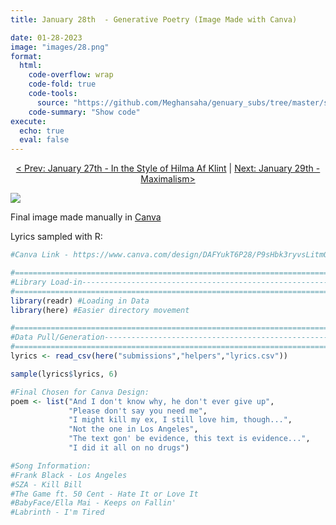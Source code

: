 ```yaml
---
title: January 28th  - Generative Poetry (Image Made with Canva)

date: 01-28-2023
image: "images/28.png"
format:
  html:
    code-overflow: wrap
    code-fold: true
    code-tools:
      source: "https://github.com/Meghansaha/genuary_subs/tree/master/submissions/scripts/28_gen_poetry.R"
    code-summary: "Show code"
execute:
  echo: true
  eval: false
---
```


<center>[\< Prev: January 27th - In the Style of Hilma Af Klint](day_27.qmd) \| [Next: January 29th - Maximalism\>](day_29.qmd)</center>

![](images/28.png){fig-alt="A screenshot of a fictitious imessage conversation made in Canva. The user of the iPhone has sent a stream of texts to a person named  Bestie  at 7pm on January 28th. The texts read And I don't know why, he don't ever give up ,  Please don't say you need me ,  I might kill my ex, I still love him though... ,  Not eh one in Los Angeles ,  the text gon' be evidence... this text is evidence... grimace emoji ,  I did it all on no drugs  The iPhone is in dark mode, it's screen is cracked, and the current time is 9:11." fig-align="center"}

Final image made manually in [Canva](https://www.canva.com/design/DAFYukT6P28/P9sHbk3ryvsLitmOT_XEsg/view?utm_content=DAFYukT6P28&utm_campaign=designshare&utm_medium=link&utm_source=publishsharelink&mode=preview)

Lyrics sampled with R:

```r
#Canva Link - https://www.canva.com/design/DAFYukT6P28/P9sHbk3ryvsLitmOT_XEsg/view?utm_content=DAFYukT6P28&utm_campaign=designshare&utm_medium=link&utm_source=publishsharelink&mode=preview

#=============================================================================#
#Library Load-in---------------------------------------------------------------
#=============================================================================#
library(readr) #Loading in Data
library(here) #Easier directory movement

#=============================================================================#
#Data Pull/Generation----------------------------------------------------------
#=============================================================================#
lyrics <- read_csv(here("submissions","helpers","lyrics.csv"))

sample(lyrics$lyrics, 6)

#Final Chosen for Canva Design:
poem <- list("And I don't know why, he don't ever give up",
             "Please don't say you need me",
             "I might kill my ex, I still love him, though...",
             "Not the one in Los Angeles",
             "The text gon' be evidence, this text is evidence...",
             "I did it all on no drugs")

#Song Information:
#Frank Black - Los Angeles
#SZA - Kill Bill
#The Game ft. 50 Cent - Hate It or Love It
#BabyFace/Ella Mai - Keeps on Fallin'
#Labrinth - I'm Tired
```
